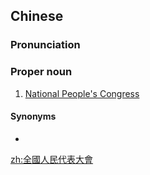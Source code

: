 ==Chinese==
{{zh-forms|s=全国人民代表大会|type=2222}}

===Pronunciation===
{{zh-pron
|m=Quánguó Rénmín Dàibiǎo Dàhuì
|cat=pn
}}

===Proper noun===
{{zh-proper noun}}

# [[w:National People's Congress|National People's Congress]]

====Synonyms====
* {{zh-l|人大}}
{{zh-cat|Politics}}

[[zh:全國人民代表大會]]